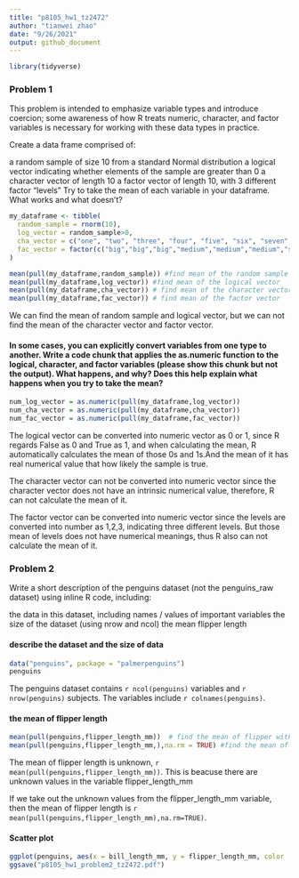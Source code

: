 ```yaml
---
title: "p8105_hw1_tz2472"
author: "tianwei zhao"
date: "9/26/2021"
output: github_document
---
```


```r
library(tidyverse)
```

### Problem 1
This problem is intended to emphasize variable types and introduce coercion; some awareness of how R treats numeric, character, and factor variables is necessary for working with these data types in practice.

Create a data frame comprised of:

a random sample of size 10 from a standard Normal distribution
a logical vector indicating whether elements of the sample are greater than 0
a character vector of length 10
a factor vector of length 10, with 3 different factor “levels”
Try to take the mean of each variable in your dataframe. What works and what doesn’t?


```r
my_dataframe <- tibble(
  random_sample = rnorm(10),
  log_vector = random_sample>0,
  cha_vector = c("one", "two", "three", "four", "five", "six", "seven","eight", "nine", "ten"),
  fac_vector = factor(c("big","big","big","medium","medium","medium","small","small","small","small"))  #create the data frame
)

```

```r
mean(pull(my_dataframe,random_sample)) #find mean of the random sample
mean(pull(my_dataframe,log_vector)) #find mean of the logical vector
mean(pull(my_dataframe,cha_vector)) # find mean of the character vector
mean(pull(my_dataframe,fac_vector)) # find mean of the factor vector
```

We can find the mean of random sample and logical vector, but we can not find the mean of the character vector and factor vector.


#### In some cases, you can explicitly convert variables from one type to another. Write a code chunk that applies the as.numeric function to the logical, character, and factor variables (please show this chunk but not the output). What happens, and why? Does this help explain what happens when you try to take the mean?

```r
num_log_vector = as.numeric(pull(my_dataframe,log_vector)) 
num_cha_vector = as.numeric(pull(my_dataframe,cha_vector))
num_fac_vector = as.numeric(pull(my_dataframe,fac_vector))
```


The logical vector can be converted into numeric vector as 0 or 1, since R regards False as 0 and True as 1, and when calculating the mean, R automatically calculates the mean of those 0s and 1s.And the mean of it has real numerical value that how likely the sample is true.

The character vector can not be converted into numeric vector since the character vector does not have an intrinsic numerical value, therefore, R can not calculate the mean of it.

The factor vector can be converted into numeric vector since the levels are converted into number as 1,2,3, indicating three different levels. But those mean of levels does not have numerical meanings, thus R also can not calculate the mean of it.

### Problem 2

Write a short description of the penguins dataset (not the penguins_raw dataset) using inline R code, including:

the data in this dataset, including names / values of important variables
the size of the dataset (using nrow and ncol)
the mean flipper length

#### describe the dataset and the size of data
```r
data("penguins", package = "palmerpenguins")
penguins
```


The penguins dataset contains `r ncol(penguins)` variables and `r nrow(penguins)` subjects. The variables include `r colnames(penguins)`.


#### the mean of flipper length

```r
mean(pull(penguins,flipper_length_mm))  # find the mean of flipper with NA values
mean(pull(penguins,flipper_length_mm,),na.rm = TRUE) #find the mean of flipper without NA values
```

The mean of flipper length is unknown, `r mean(pull(penguins,flipper_length_mm))`. This is beacuse there are unknown values in the variable flipper_length_mm

If we take out the unknown values from the flipper_length_mm variable, then the mean of flipper length is `r mean(pull(penguins,flipper_length_mm),na.rm=TRUE)`.

#### Scatter plot
```r
ggplot(penguins, aes(x = bill_length_mm, y = flipper_length_mm, color  =  (species))) + geom_point()
ggsave("p8105_hw1_problem2_tz2472.pdf")
```

